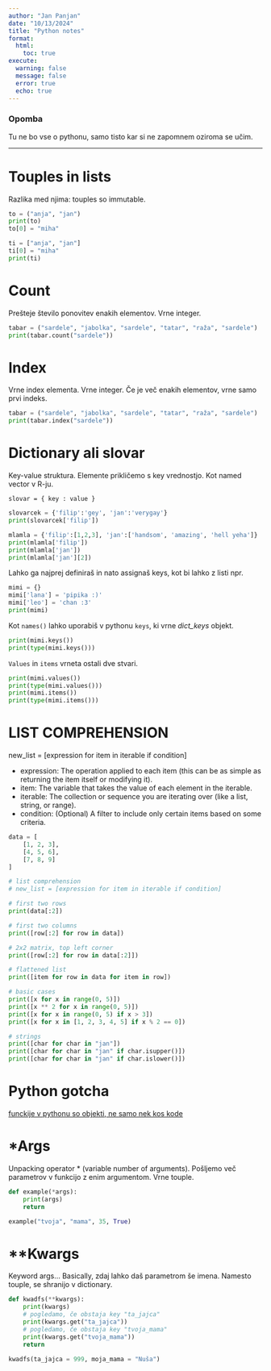 ```yaml
---
author: "Jan Panjan"
date: "10/13/2024"
title: "Python notes"
format:
  html:
    toc: true
execute: 
  warning: false
  message: false
  error: true
  echo: true
---
```


### Opomba

Tu ne bo vse o pythonu, samo tisto kar si ne zapomnem oziroma se učim.

---

# Touples in lists

Razlika med njima: touples so immutable.

```python
to = ("anja", "jan")
print(to)
to[0] = "miha"
```

```python
ti = ["anja", "jan"]
ti[0] = "miha"
print(ti)
```

# Count

Prešteje število ponovitev enakih elementov. Vrne integer.

```python
tabar = ("sardele", "jabolka", "sardele", "tatar", "raža", "sardele")
print(tabar.count("sardele"))
```

# Index

Vrne index elementa. Vrne integer. Če je več enakih elementov, vrne samo 
prvi indeks.

```python
tabar = ("sardele", "jabolka", "sardele", "tatar", "raža", "sardele")
print(tabar.index("sardele"))
```

# Dictionary ali slovar

Key-value struktura. Elemente prikličemo s key vrednostjo. Kot named vector
v R-ju.

`slovar = { key : value }`

```python
slovarcek = {'filip':'gey', 'jan':'verygay'}
print(slovarcek['filip'])

mlamla = {'filip':[1,2,3], 'jan':['handsom', 'amazing', 'hell yeha']}
print(mlamla['filip'])
print(mlamla['jan'])
print(mlamla['jan'][2])
```

Lahko ga najprej definiraš in nato assignaš keys, kot bi lahko
z listi npr.

```python
mimi = {}
mimi['lana'] = 'pipika :)'
mimi['leo'] = 'chan :3'
print(mimi)
```

Kot `names()` lahko uporabiš v pythonu `keys`, ki vrne *dict_keys* objekt.

```python
print(mimi.keys())
print(type(mimi.keys()))

```

`Values` in `items` vrneta ostali dve stvari.

```python
print(mimi.values())
print(type(mimi.values()))
print(mimi.items())
print(type(mimi.items()))
```

# LIST COMPREHENSION

new_list = \[expression for item in iterable if condition]

- expression: The operation applied to each item (this can be as simple as returning the item itself or modifying it).
- item: The variable that takes the value of each element in the iterable.
- iterable: The collection or sequence you are iterating over (like a list, string, or range).
- condition: (Optional) A filter to include only certain items based on some criteria.

```python
data = [
    [1, 2, 3],
    [4, 5, 6],
    [7, 8, 9]
]

# list comprehension
# new_list = [expression for item in iterable if condition]

# first two rows
print(data[:2])

# first two columns
print([row[:2] for row in data])

# 2x2 matrix, top left corner
print([row[:2] for row in data[:2]])

# flattened list
print([item for row in data for item in row])

# basic cases
print([x for x in range(0, 5)])
print([x ** 2 for x in range(0, 5)])
print([x for x in range(0, 5) if x > 3])
print([x for x in [1, 2, 3, 4, 5] if x % 2 == 0])

# strings
print([char for char in "jan"])
print([char for char in "jan" if char.isupper()])
print([char for char in "jan" if char.islower()])
```

# Python gotcha

[funckije v pythonu so objekti, ne samo nek kos kode](https://stackoverflow.com/questions/1132941/least-astonishment-and-the-mutable-default-argument)

# *Args

Unpacking operator * (variable number of arguments). Pošljemo več parametrov v 
funkcijo z enim argumentom. Vrne touple.

```python
def example(*args):
    print(args)
    return

example("tvoja", "mama", 35, True)
```

# **Kwargs

Keyword args... Basically, zdaj lahko daš parametrom še imena. Namesto touple, se shranijo
v dictionary.

```python
def kwadfs(**kwargs):
    print(kwargs)
    # pogledamo, če obstaja key "ta_jajca"
    print(kwargs.get("ta_jajca"))
    # pogledamo, če obstaja key "tvoja_mama"
    print(kwargs.get("tvoja_mama"))
    return

kwadfs(ta_jajca = 999, moja_mama = "Nuša")
```
